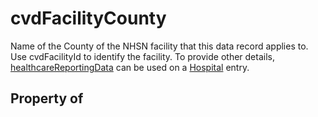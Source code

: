   

# cvdFacilityCounty

Name of the County of the NHSN facility that this data record applies to. Use <Link href="/cvdFacilityId">cvdFacilityId</Link> to identify the facility. To provide other details, <a class="localLink" href="/healthcareReportingData">healthcareReportingData</a> can be used on a <a class="localLink" href="/Hospital">Hospital</a> entry.

## Property of



